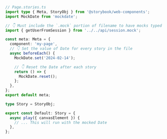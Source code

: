 ```ts
// Page.stories.ts
import type { Meta, StoryObj } from '@storybook/web-components';
import MockDate from 'mockdate';

// 👇 Must include the `.mock` portion of filename to have mocks typed correctly
import { getUserFromSession } from '../../api/session.mock';

const meta: Meta = {
  component: 'my-page',
  // 👇 Set the value of Date for every story in the file
  async beforeEach() {
    MockDate.set('2024-02-14');

    // 👇 Reset the Date after each story
    return () => {
      MockDate.reset();
    };
  },
};
export default meta;

type Story = StoryObj;

export const Default: Story = {
  async play({ canvasElement }) {
    // ... This will run with the mocked Date
  },
};
```
